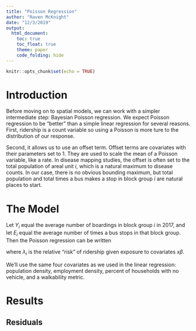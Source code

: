 ```yaml
---
title: "Poisson Regression"
author: "Raven McKnight"
date: "12/3/2019"
output: 
  html_document: 
    toc: true
    toc_float: true
    theme: paper
    code_folding: hide
---
```


```r
knitr::opts_chunk$set(echo = TRUE)
```

# Introduction

Before moving on to spatial models, we can work with a simpler intermediate step: Bayesian Poisson regression. We expect Poisson regression to be "better" than a simple linear regression for several reasons. First, ridership is a count variable so using a Poisson is more ture to the distribution of our response.

Second, it allows us to use an offset term. Offset terms are covariates with their parameters set to 1. They are used to scale the mean of a Poisson variable, like a rate. In disease mapping studies, the offset is often set to the total population of areal unit $i$, which is a natural maximum to disease counts. In our case, there is no obvious bounding maximum, but total population and total times a bus makes a stop in block group $i$ are natural places to start. 

# The Model

Let $Y_i$ equal the average number of boardings in block group $i$ in 2017, and let $E_i$ equal the average number of times a bus stops in that block group. Then the Poisson regression can be written

\begin{align}
Y_i & \sim \text{Poisson}(E_i\lambda_i) \\
\eta_i = log(\lambda_i) &= \alpha + \sum_{n=1}^{4}x_n\beta
\end{align}

where $\lambda_i$ is the relative "risk" of ridership given exposure to covariates $x\beta$. 

We'll use the same four covariates as we used in the linear regression: population density, employment density, percent of households with no vehicle, and a walkability metric. 

# Results

## Residuals